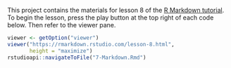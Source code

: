 This project contains the materials for lesson 8 of the [R Markdown tutorial](https://rmarkdown.rstudio.com/lesson-8.html). To begin the lesson, press the play button at the top right of each code below. Then refer to the viewer pane.

```r
viewer <- getOption("viewer")
viewer("https://rmarkdown.rstudio.com/lesson-8.html", 
       height = "maximize")
rstudioapi::navigateToFile("7-Markdown.Rmd")
```

